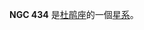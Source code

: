 {{NGCInfoBox|NGCID=NGC 434|發現者=約翰·弗里德里希·威廉·赫歇爾|發現日期=1834年10月28日|其他編號=ESO 113-23,AM 0110-583|曆元=J2000.0|赤經=1時12分14.3秒
|赤緯=-58°14'50"|星座=杜鹃座|星體=星系|星等=12|表面亮度=12.9|藍等=12.8}}


'''NGC 434''' 是[[杜鹃座|杜鹃座]]的一個[[星系|星系]]。

{{NGCReference|434}}
{{Catalogs|NGC=434}}